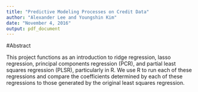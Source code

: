 ```yaml
---
title: "Predictive Modeling Processes on Credit Data"
author: "Alexander Lee and Youngshin Kim"
date: "November 4, 2016"
output: pdf_document
---
```


#Abstract

This project functions as an introduction to ridge regression, lasso regression, principal components regression (PCR), and
partial least squares regression (PLSR), particularly in R. We use R to run each of these regressions and compare the coefficients
determined by each of these regressions to those generated by the original least squares regression.


